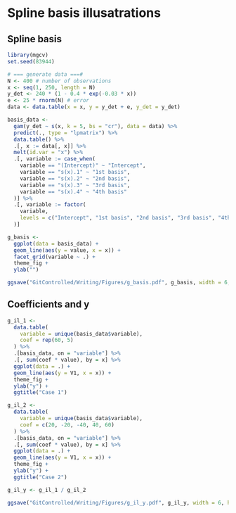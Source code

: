 # Spline basis illusatrations

## Spline basis 
```r
library(mgcv)
set.seed(83944)

# === generate data ===#
N <- 400 # number of observations
x <- seq(1, 250, length = N)
y_det <- 240 * (1 - 0.4 * exp(-0.03 * x))
e <- 25 * rnorm(N) # error
data <- data.table(x = x, y = y_det + e, y_det = y_det)

basis_data <-
  gam(y_det ~ s(x, k = 5, bs = "cr"), data = data) %>%
  predict(., type = "lpmatrix") %>%
  data.table() %>%
  .[, x := data[, x]] %>%
  melt(id.var = "x") %>%
  .[, variable := case_when(
    variable == "(Intercept)" ~ "Intercept",
    variable == "s(x).1" ~ "1st basis",
    variable == "s(x).2" ~ "2nd basis",
    variable == "s(x).3" ~ "3rd basis",
    variable == "s(x).4" ~ "4th basis"
  )] %>%
  .[, variable := factor(
    variable,
    levels = c("Intercept", "1st basis", "2nd basis", "3rd basis", "4th basis")
  )]

g_basis <-
  ggplot(data = basis_data) +
  geom_line(aes(y = value, x = x)) +
  facet_grid(variable ~ .) +
  theme_fig +
  ylab("")

ggsave("GitControlled/Writing/Figures/g_basis.pdf", g_basis, width = 6, height = 5)
```

## Coefficients and y

```r
g_il_1 <-
  data.table(
    variable = unique(basis_data$variable),
    coef = rep(60, 5)
  ) %>%
  .[basis_data, on = "variable"] %>%
  .[, sum(coef * value), by = x] %>%
  ggplot(data = .) +
  geom_line(aes(y = V1, x = x)) +
  theme_fig +
  ylab("y") +
  ggtitle("Case 1")

g_il_2 <-
  data.table(
    variable = unique(basis_data$variable),
    coef = c(20, -20, -40, 40, 60)
  ) %>%
  .[basis_data, on = "variable"] %>%
  .[, sum(coef * value), by = x] %>%
  ggplot(data = .) +
  geom_line(aes(y = V1, x = x)) +
  theme_fig +
  ylab("y") +
  ggtitle("Case 2")

g_il_y <- g_il_1 / g_il_2

ggsave("GitControlled/Writing/Figures/g_il_y.pdf", g_il_y, width = 6, height = 5)
```